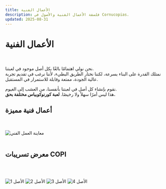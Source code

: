 ```yaml
---
title: الأعمال الفنية
description: فلسفة الأعمال الفنية والأصول في Cornucopias.
updated: 2025-08-31
---
```


# الأعمال الفنية
<br /><br />
نحن نولي اهتمامًا بالغًا بكل أصل موجود في لعبتنا.  
نمتلك القدرة على البناء بسرعة، لكننا نختار الطريق البطيء، لأننا نرغب في تقديم تجربة عالية الجودة، ممتعة وقابلة للاستمرار في المستقبل.

نقوم بإنشاء كل أصل في لعبتنا بأنفسنا، من العشب إلى الغيوم.  
هذا ليس أمرًا سهلاً ولا رخيصًا. **لعبة كورنوكوبياس مختلفة بحق.**


## أعمال فنية مميزة
<br /><br />
![معاينة العمل الفني](/artwork/ar.png)
<br /><br />

## معرض تسريبات COPI 
<br /><br />
<div class="gallery-stack">
  <img src="/artwork/1-ar.png" alt="الأصل 1" />
  <img src="/artwork/2.png" alt="الأصل 2" />
  <img src="/artwork/3.png" alt="الأصل 3" />
  <img src="/artwork/4.png" alt="الأصل 4" />
</div>
